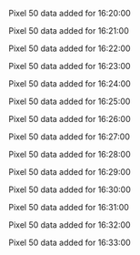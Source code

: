 Pixel 50 data added for 16:20:00

Pixel 50 data added for 16:21:00

Pixel 50 data added for 16:22:00

Pixel 50 data added for 16:23:00

Pixel 50 data added for 16:24:00

Pixel 50 data added for 16:25:00

Pixel 50 data added for 16:26:00

Pixel 50 data added for 16:27:00

Pixel 50 data added for 16:28:00

Pixel 50 data added for 16:29:00

Pixel 50 data added for 16:30:00

Pixel 50 data added for 16:31:00

Pixel 50 data added for 16:32:00

Pixel 50 data added for 16:33:00

